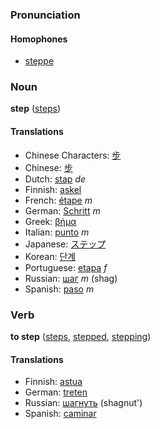 ===Pronunciation===
====Homophones====
*[[steppe]]

===Noun===
'''step''' ([[steps]])

====Translations====
*Chinese Characters: [[步]]
*Chinese: [[步]]
*Dutch: [[stap]] ''de''
*Finnish: [[askel]]
*French: [[étape]] ''m''
*German: [[Schritt]] ''m''
*Greek: [[βήμα]]
*Italian: [[punto]] ''m''
*Japanese: [[ステップ]]
*Korean: [[단계]]
*Portuguese: [[etapa]] ''f''
*Russian: [[шаг]] ''m'' (shag)
*Spanish: [[paso]] ''m''

===Verb===
'''to step''' ([[steps]], [[stepped]], [[stepping]])

====Translations====
*Finnish: [[astua]]
*German: [[treten]]
*Russian: [[шагнуть]] (shagnut')
*Spanish: [[caminar]]